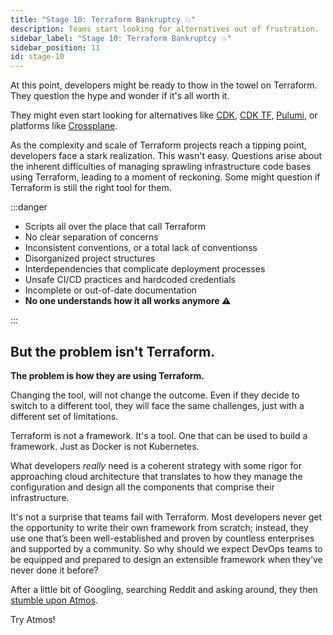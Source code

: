 ```yaml
---
title: "Stage 10: Terraform Bankruptcy 💥"
description: Teams start looking for alternatives out of frustration.
sidebar_label: "Stage 10: Terraform Bankruptcy 💥"
sidebar_position: 11
id: stage-10
---
```


At this point, developers might be ready to thow in the towel on Terraform. 
They question the hype and wonder if it's all worth it.

They might even start looking for alternatives like [CDK](https://aws.amazon.com/cdk/),
[CDK TF](https://developer.hashicorp.com/terraform/cdktf), [Pulumi](https://www.pulumi.com/), 
or platforms like [Crossplane](https://www.crossplane.io/).

As the complexity and scale of Terraform projects reach a tipping point, developers face a stark realization.
This wasn't easy. Questions arise about the inherent difficulties of managing sprawling infrastructure code bases
using Terraform, leading to a moment of reckoning. Some might question if Terraform is still the right tool for them.

:::danger

- Scripts all over the place that call Terraform
- No clear separation of concerns
- Inconsistent conventions, or a total lack of conventionss
- Disorganized project structures
- Interdependencies that complicate deployment processes
- Unsafe CI/CD practices and hardcoded credentials
- Incomplete or out-of-date documentation
- **No one understands how it all works anymore ⚠️**

:::

## But the problem isn't Terraform. 

**The problem is how they are using Terraform.**

Changing the tool, will not change the outcome. Even if they decide to switch to a different tool, 
they will face the same challenges, just with a different set of limitations.

Terraform is not a framework. It's a tool. One that can be used to build a framework. Just as Docker is not Kubernetes.

What developers _really_ need is a coherent strategy with some rigor for approaching cloud architecture that translates to
how they manage the configuration and design all the components that comprise their infrastructure.

It's not a surprise that teams fail with Terraform. Most developers never get the opportunity to write their own framework from scratch;
instead, they use one that’s been well-established and proven by countless enterprises and supported by a community. 
So why should we expect DevOps teams to be equipped and prepared to design an extensible framework when they’ve never done it before? 

After a little bit of Googling, searching Reddit and asking around, they then [stumble upon Atmos](/introduction/why-atmos/nirvana).

<Link
    to="/introduction/why-atmos/nirvana"
    className="button button--lg button--primary">
    Try Atmos!
</Link>
